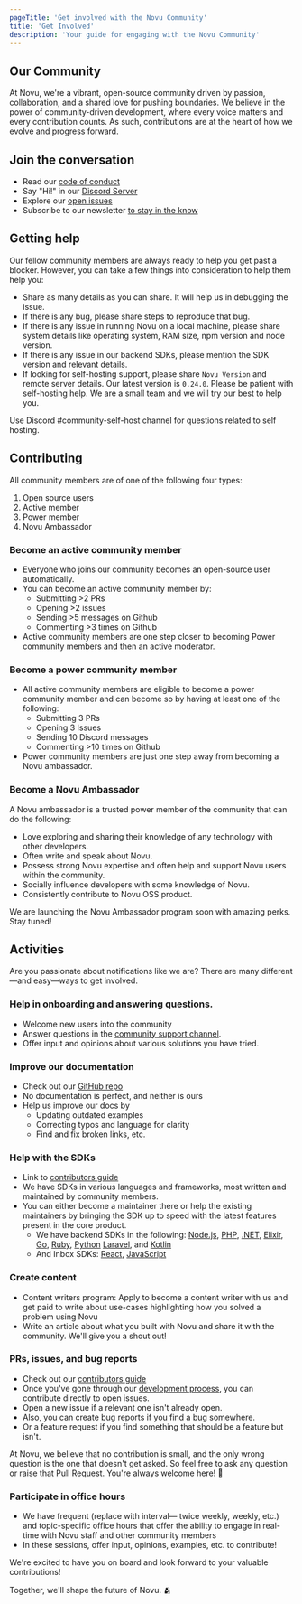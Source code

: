 ```yaml
---
pageTitle: 'Get involved with the Novu Community'
title: 'Get Involved'
description: 'Your guide for engaging with the Novu Community'
---
```



## Our Community

At Novu, we're a vibrant, open-source community driven by passion, collaboration, and a shared love for pushing boundaries. We believe in the power of community-driven development, where every voice matters and every contribution counts. As such, contributions are at the heart of how we evolve and progress forward.

## Join the conversation

- Read our [code of conduct](/docs/community/code-of-conduct)
- Say "Hi!" in our [Discord Server](https://discord.gg/novu?ref=docs-community-introduction)
- Explore our [open issues](https://github.com/novuhq/novu/issues)
- Subscribe to our newsletter [to stay in the know](https://novu.co/novu-community-2-0/?utm_campaign=docs-comm2-get-involved)

## Getting help

Our fellow community members are always ready to help you get past a blocker. However, you can take a few things into consideration to help them help you:

- Share as many details as you can share. It will help us in debugging the issue.
- If there is any bug, please share steps to reproduce that bug.
- If there is any issue in running Novu on a local machine, please share system details like operating system, RAM size, npm version and node version.
- If there is any issue in our backend SDKs, please mention the SDK version and relevant details.
- If looking for self-hosting support, please share `Novu Version` and remote server details. Our latest version is `0.24.0`. Please be patient with self-hosting help. We are a small team and we will try our best to help you.

<Callout type="info">
Use Discord #community-self-host channel for questions related to self hosting.
</Callout>

## Contributing

All community members are of one of the following four types:

1. Open source users
2. Active member
3. Power member
4. Novu Ambassador

### Become an active community member

- Everyone who joins our community becomes an open-source user automatically.
- You can become an active community member by:
  - Submitting >2 PRs
  - Opening >2 issues
  - Sending >5 messages on Github
  - Commenting >3 times on Github
- Active community members are one step closer to becoming Power community members and then an active moderator.

### Become a power community member

- All active community members are eligible to become a power community member and can become so by having at least one of the following:
  - Submitting 3 PRs
  - Opening 3 Issues
  - Sending 10 Discord messages
  - Commenting >10 times on Github
- Power community members are just one step away from becoming a Novu ambassador.

### Become a Novu Ambassador

A Novu ambassador is a trusted power member of the community that can do the following:

- Love exploring and sharing their knowledge of any technology with other developers.
- Often write and speak about Novu.
- Possess strong Novu expertise and often help and support Novu users within the community.
- Socially influence developers with some knowledge of Novu.
- Consistently contribute to Novu OSS product.

We are launching the Novu Ambassador program soon with amazing perks. Stay tuned!

## Activities

Are you passionate about notifications like we are? There are many different—and easy—ways to get involved.

### Help in onboarding and answering questions.

- Welcome new users into the community
- Answer questions in the [community support channel](https://discord.com/channels/895029566685462578/1019663407915483176).
- Offer input and opinions about various solutions you have tried.

### Improve our documentation

- Check out our [GitHub repo](https://github.com/novuhq/docs)
- No documentation is perfect, and neither is ours
- Help us improve our docs by
  - Updating outdated examples
  - Correcting typos and language for clarity
  - Find and fix broken links, etc.

### Help with the SDKs

- Link to [contributors guide](https://github.com/novuhq/novu/blob/next/CONTRIBUTING.md)
- We have SDKs in various languages and frameworks, most written and maintained by community members.
- You can either become a maintainer there or help the existing maintainers by bringing the SDK up to speed with the latest features present in the core product.
  - We have backend SDKs in the following: [Node.js](https://github.com/novuhq/novu/tree/next/packages/node), [PHP](https://github.com/novuhq/novu-php), [.NET](https://github.com/novuhq/novu-dotnet), [Elixir](https://github.com/novuhq/novu-elixir), [Go](https://github.com/novuhq/go-novu), [Ruby](https://github.com/novuhq/novu-ruby), [Python](https://github.com/novuhq/novu-python) [Laravel](https://github.com/novuhq/novu-laravel), and [Kotlin](https://github.com/novuhq/novu-kotlin)
  - And Inbox SDKs: [React](https://github.com/novuhq/novu/tree/next/packages/react), [JavaScript](https://github.com/novuhq/novu/tree/next/packages/js)

### Create content

- Content writers program: Apply to become a content writer with us and get paid to write about use-cases highlighting how you solved a problem using Novu
- Write an article about what you built with Novu and share it with the community. We'll give you a shout out!

### PRs, issues, and bug reports

- Check out our [contributors guide](https://github.com/novuhq/novu/blob/next/CONTRIBUTING.md)
- Once you've gone through our [development process](/docs/community/run-in-local-machine), you can contribute directly to open issues.
- Open a new issue if a relevant one isn't already open.
- Also, you can create bug reports if you find a bug somewhere.
- Or a feature request if you find something that should be a feature but isn't.

<Callout type="info">
  At Novu, we believe that no contribution is small, and the only wrong question
  is the one that doesn't get asked. So feel free to ask any question or raise
  that Pull Request. You're always welcome here! 🤗
</Callout>

### Participate in office hours

- We have frequent (replace with interval— twice weekly, weekly, etc.) and topic-specific office hours that offer the ability to engage in real-time with Novu staff and other community members
- In these sessions, offer input, opinions, examples, etc. to contribute!

We're excited to have you on board and look forward to your valuable contributions!

Together, we'll shape the future of Novu. 🫂
